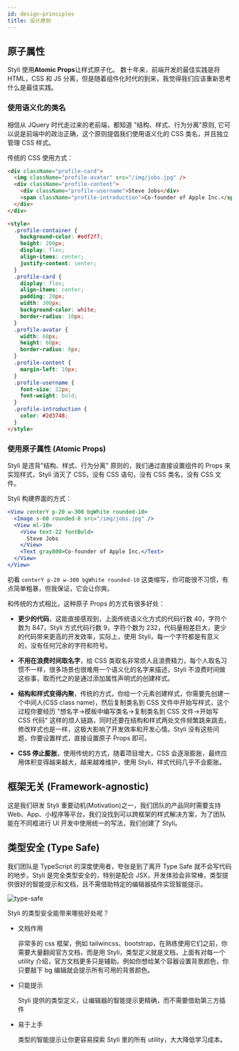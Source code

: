 ```yaml
---
id: design-principles
title: 设计原则
---
```



## 原子属性

Styli 使用**Atomic Props**让样式原子化。 数十年来，前端开发的最佳实践是将 HTML，CSS 和 JS 分离，但是随着组件化时代的到来，我觉得我们应该重新思考什么是最佳实践。

### 使用语义化的类名

相信从 JQuery 时代走过来的老前端，都知道 "结构、样式、行为分离"原则, 它可以说是前端中的政治正确，这个原则提倡我们使用语义化的 CSS 类名，并且独立管理 CSS 样式。

传统的 CSS 使用方式：

<UtilityFirstRaw />

```html
<div className="profile-card">
  <img className="profile-avatar" src="/img/jobs.jpg" />
  <div className="profile-content">
    <div className="profile-username">Steve Jobs</div>
    <span className="profile-introduction">Co-founder of Apple Inc.</span>
  </div>
</div>

<style>
  .profile-container {
    background-color: #edf2f7;
    height: 200px;
    display: flex;
    align-items: center;
    justify-content: center;
  }
  .profile-card {
    display: flex;
    align-items: center;
    padding: 20px;
    width: 300px;
    background-color: white;
    border-radius: 10px;
  }
  .profile-avatar {
    width: 60px;
    height: 60px;
    border-radius: 8px;
  }
  .profile-content {
    margin-left: 10px;
  }
  .profile-username {
    font-size: 22px;
    font-weight: bold;
  }
  .profile-introduction {
    color: #2d3748;
  }
</style>
```

### 使用原子属性 (Atomic Props)

Styli 是违背"结构、样式、行为分离" 原则的，我们通过直接设置组件的 Props 来实现样式，Styli 消灭了 CSS，没有 CSS 语句，没有 CSS 类名，没有 CSS 文件。

Styli 构建界面的方式：

<UtilityFirstStyli />

```jsx
<View centerY p-20 w-300 bgWhite rounded-10>
  <Image s-60 rounded-8 src="/img/jobs.jpg" />
  <View ml-10>
    <View text-22 fontBold>
      Steve Jobs
    </View>
    <Text gray800>Co-founder of Apple Inc.</Text>
  </View>
</View>
```

初看 `centerY p-20 w-300 bgWhite rounded-10` 这类缩写，你可能很不习惯，有点简单粗暴，但我保证，它会让你爽。

和传统的方式相比，这种原子 Props 的方式有很多好处：

- **更少的代码**，这能直接感观到，上面传统语义化方式的代码行数 40，字符个数为 847，Styli 方式代码行数 9，字符个数为 232，代码量相差巨大，更少的代码带来更高的开发效率，实际上，使用 Styli，每一个字符都是有意义的，没有任何冗余的字符和符号。

- **不用在浪费时间取名字**，给 CSS 类取名非常烦人且浪费精力，每个人取名习惯不一样，很多场景也很难用一个语义化的名字来描述，Styli 不浪费时间做这些事，取而代之的是通过添加属性声明式的创建样式。

- **结构和样式变得内聚**，传统的方式，你给一个元素创建样式，你需要先创建一个中间人(CSS class name)，然后复制类名到 CSS 文件中开始写样式，这个过程你要经历 "想名字->模板中编写类名->复制类名到 CSS 文件->开始写 CSS 代码" 这样的烦人链路，同时还要在结构和样式两处文件频繁跳来跳去，修改样式也是一样，这极大影响了开发效率和开发心情。Styli 没有这些问题，你要设置样式，直接设置原子 Props 即可。

- **CSS 停止膨胀**，使用传统的方式，随着项目增大，CSS 会逐渐膨胀，最终应用体积变得越来越大，越来越难维护，使用 Styli，样式代码几乎不会膨胀。

## 框架无关 (Framework-agnostic)

这是我们研发 Styli 重要动机(Motivation)之一，我们团队的产品同时需要支持 Web、App、小程序等平台，我们没找到可以跨框架的样式解决方案，为了团队能在不同框进行 UI 开发中使用统一的写法，我们创建了 Styli。

## 类型安全 (Type Safe)

我们团队是 TypeScript 的深度使用者，夸张是到了离开 Type Safe 就不会写代码的地步。Styli 是完全类型安全的，特别是配合 JSX，开发体验会非常棒，类型提供很好的智能提示和文档，且不需借助特定的编辑器插件实现智能提示。

![type-safe](/img/type-safe.png)

Styli 的类型安全能带来哪些好处呢？

- 文档作用

  非常多的 css 框架，例如 tailwincss、bootstrap，在熟练使用它们之前，你需要大量翻阅官方文档，而是用 Styli，类型定义就是文档，上面有对每一个 utility 介绍，官方文档更多只是辅助。例如你想给某个容器设置背景颜色，你只要敲下 bg 编辑就会提示所有可用的背景颜色。

- 只能提示

  Styli 提供的类型定义，让编辑器的智能提示更精确，而不需要借助第三方插件

- 易于上手

  类型的智能提示让你更容易探索 Styli 里的所有 utility，大大降低学习成本。
